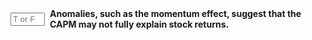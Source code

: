 ::: {.question-block}

<form onsubmit="event.preventDefault(); checkAnswerBox('module5_tf_q29','T')" style="display: flex; align-items: center; gap: 8px;">
<input type="text" id="module5_tf_q29" name="module5_tf_q29" maxlength="1" placeholder="T or F" style="width: 55px;" data-correct-answer="T" /> 
<label for="module5_tf_q29"><strong>Anomalies, such as the momentum effect, suggest that the CAPM may not fully explain stock returns.</strong></label>
</form>

<div id="feedback-module5_tf_q29" class="feedback" data-status="" style="display:none;">
This is TRUE. Such anomalies challenge the CAPM’s assumptions.
</div>

:::
